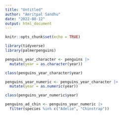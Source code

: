 ```yaml
---
title: "Untitled"
author: "Amritpal Sandhu"
date: "2022-08-12"
output: html_document
---
```


```r
knitr::opts_chunk$set(echo = TRUE)
```

```r
library(tidyverse)
library(palmerpenguins)
```

```r
penguins_year_character <- penguins |>
  mutate(year = as.character(year))

class(penguins_year_character$year)

penguins_year_numeric <- penguins_year_character |>
  mutate(year = as.numeric(year))

class(penguins_year_numeric$year)

penguins_ad_chin <- penguins_year_numeric |>
  filter(species %in% c("Adelie", "Chinstrap"))
```

